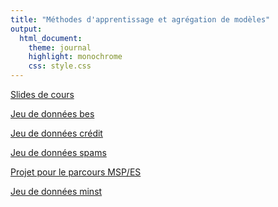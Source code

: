 ```yaml
---
title: "Méthodes d'apprentissage et agrégation de modèles"
output:
  html_document:
    theme: journal
    highlight: monochrome
    css: style.css
---
```


[Slides de cours](http://masedki.github.io/enseignements/pdfs/cours.pdf)

[Jeu de données bes](http://masedki.github.io/enseignements/datasets/bes.dta)

[Jeu de données crédit](http://masedki.github.io/enseignements/datasets/credit.rda)

[Jeu de données spams](http://masedki.github.io/enseignements/datasets/dataspam.rda)

[Projet pour le parcours MSP/ES](http://masedki.github.io/enseignements/pdfs/mspes.pdf)

[Jeu de données minst](http://masedki.github.io/enseignements/datasets/mnist.rdata)